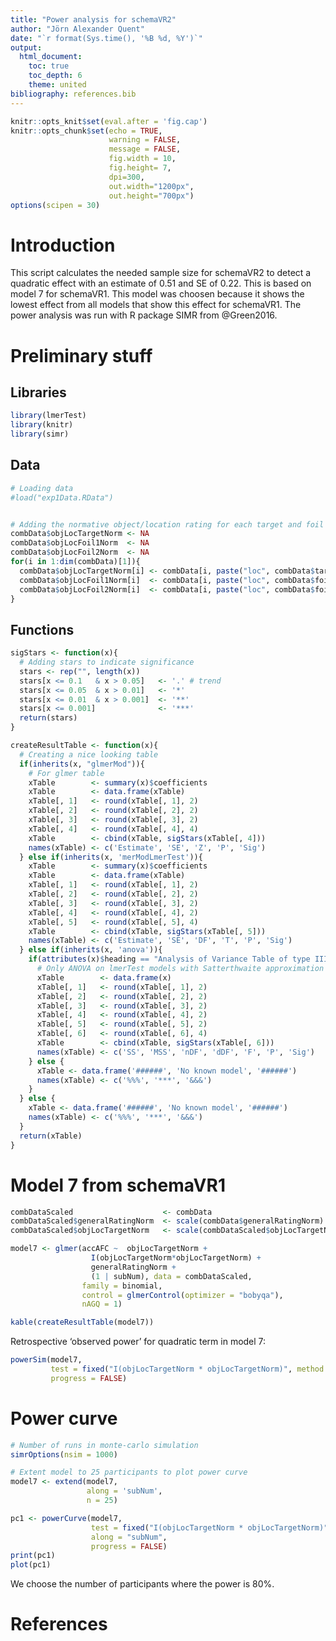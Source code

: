```yaml
---
title: "Power analysis for schemaVR2"
author: "Jörn Alexander Quent"
date: "`r format(Sys.time(), '%B %d, %Y')`"
output:
  html_document:
    toc: true
    toc_depth: 6
    theme: united
bibliography: references.bib
---
```


```r
knitr::opts_knit$set(eval.after = 'fig.cap')
knitr::opts_chunk$set(echo = TRUE, 
                      warning = FALSE, 
                      message = FALSE,
                      fig.width = 10, 
                      fig.height= 7, 
                      dpi=300, 
                      out.width="1200px", 
                      out.height="700px")
options(scipen = 30)
```

# Introduction
This script calculates the needed sample size for schemaVR2 to detect a quadratic effect with an estimate of 0.51 and SE of 0.22. This is based on model 7 for schemaVR1. This model was choosen because it shows the lowest effect from all models that show this effect for schemaVR1. The power analysis was run with R package SIMR from @Green2016.

# Preliminary stuff
## Libraries
```r
library(lmerTest)
library(knitr)
library(simr)
```

## Data
```r
# Loading data
#load("exp1Data.RData")


# Adding the normative object/location rating for each target and foil 1 & 2
combData$objLocTargetNorm <- NA
combData$objLocFoil1Norm  <- NA
combData$objLocFoil2Norm  <- NA
for(i in 1:dim(combData)[1]){
  combData$objLocTargetNorm[i] <- combData[i, paste("loc", combData$targetLocation[i], sep = "")]
  combData$objLocFoil1Norm[i]  <- combData[i, paste("loc", combData$foil1Location[i], sep = "")]
  combData$objLocFoil2Norm[i]  <- combData[i, paste("loc", combData$foil2Location[i], sep = "")]
}
```

## Functions
```r
sigStars <- function(x){
  # Adding stars to indicate significance
  stars <- rep("", length(x))
  stars[x <= 0.1   & x > 0.05]   <- '.' # trend
  stars[x <= 0.05  & x > 0.01]   <- '*'
  stars[x <= 0.01  & x > 0.001]  <- '**'
  stars[x <= 0.001]              <- '***'
  return(stars)
}

createResultTable <- function(x){
  # Creating a nice looking table
  if(inherits(x, "glmerMod")){
    # For glmer table
    xTable        <- summary(x)$coefficients
    xTable        <- data.frame(xTable)
    xTable[, 1]   <- round(xTable[, 1], 2)
    xTable[, 2]   <- round(xTable[, 2], 2)
    xTable[, 3]   <- round(xTable[, 3], 2)
    xTable[, 4]   <- round(xTable[, 4], 4)
    xTable        <- cbind(xTable, sigStars(xTable[, 4]))
    names(xTable) <- c('Estimate', 'SE', 'Z', 'P', 'Sig')
  } else if(inherits(x, 'merModLmerTest')){
    xTable        <- summary(x)$coefficients
    xTable        <- data.frame(xTable)
    xTable[, 1]   <- round(xTable[, 1], 2)
    xTable[, 2]   <- round(xTable[, 2], 2)
    xTable[, 3]   <- round(xTable[, 3], 2)
    xTable[, 4]   <- round(xTable[, 4], 2)
    xTable[, 5]   <- round(xTable[, 5], 4)
    xTable        <- cbind(xTable, sigStars(xTable[, 5]))
    names(xTable) <- c('Estimate', 'SE', 'DF', 'T', 'P', 'Sig')
  } else if(inherits(x, 'anova')){
    if(attributes(x)$heading == "Analysis of Variance Table of type III  with  Satterthwaite \napproximation for degrees of freedom"){
      # Only ANOVA on lmerTest models with Satterthwaite approximation
      xTable        <- data.frame(x)
      xTable[, 1]   <- round(xTable[, 1], 2)
      xTable[, 2]   <- round(xTable[, 2], 2)
      xTable[, 3]   <- round(xTable[, 3], 2)
      xTable[, 4]   <- round(xTable[, 4], 2)
      xTable[, 5]   <- round(xTable[, 5], 2)
      xTable[, 6]   <- round(xTable[, 6], 4)
      xTable        <- cbind(xTable, sigStars(xTable[, 6]))
      names(xTable) <- c('SS', 'MSS', 'nDF', 'dDF', 'F', 'P', 'Sig') 
    } else {
      xTable <- data.frame('######', 'No known model', '######')
      names(xTable) <- c('%%%', '***', '&&&')
    }
  } else {
    xTable <- data.frame('######', 'No known model', '######')
    names(xTable) <- c('%%%', '***', '&&&')
  }
  return(xTable)
}
```

# Model 7 from schemaVR1
```r
combDataScaled                    <- combData
combDataScaled$generalRatingNorm  <- scale(combData$generalRatingNorm)
combDataScaled$objLocTargetNorm   <- scale(combDataScaled$objLocTargetNorm)

model7 <- glmer(accAFC ~  objLocTargetNorm + 
                  I(objLocTargetNorm*objLocTargetNorm) + 
                  generalRatingNorm +
                  (1 | subNum), data = combDataScaled, 
                family = binomial, 
                control = glmerControl(optimizer = "bobyqa"),
                nAGQ = 1)

kable(createResultTable(model7))
```

Retrospective 'observed power' for quadratic term in model 7:
```r
powerSim(model7, 
         test = fixed("I(objLocTargetNorm * objLocTargetNorm)", method = 'z'), 
         progress = FALSE)
```

# Power curve
```r
# Number of runs in monte-carlo simulation
simrOptions(nsim = 1000)

# Extent model to 25 participants to plot power curve
model7 <- extend(model7,
                 along = 'subNum',
                 n = 25)

pc1 <- powerCurve(model7, 
                  test = fixed("I(objLocTargetNorm * objLocTargetNorm)", method = 'z'),
                  along = "subNum", 
                  progress = FALSE)
print(pc1)
plot(pc1)
```

We choose the number of participants where the power is 80%. 

# References